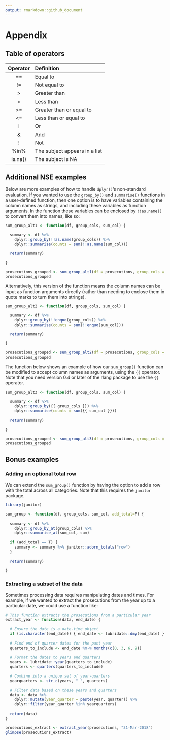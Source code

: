 ```yaml
---
output: rmarkdown::github_document
---
```


# Appendix

## Table of operators

| Operator | Definition |
| :------: | :--------- |
|    ==    | Equal to                      |
|    !=    | Not equal to                  |
|    >     | Greater than                  |
|    <     | Less than                     |
|    >=    | Greater than or equal to      |
|    <=    | Less than or equal to         |
|  &#448;  | Or                            |
|    &     | And                           |
|    !     | Not                           |
|   %in%   | The subject appears in a list |
| is.na()  | The subject is NA             |

## Additional NSE examples

Below are more examples of how to handle `dplyr()`'s non-standard evaluation. If you wanted to use the `group_by()` and `summarise()` functions in a user-defined function, then one option is to have variables containing the column names as strings, and including these variables as function arguments. In the function these variables can be enclosed by `!!as.name()` to convert them into names, like so:

```r
sum_group_alt1 <- function(df, group_cols, sum_col) {

  summary <- df %>%
    dplyr::group_by(!!as.name(group_cols)) %>%
    dplyr::summarise(counts = sum(!!as.name(sum_col)))

  return(summary)

}

prosecutions_grouped <- sum_group_alt1(df = prosecutions, group_cols = "age_range", sum_col = "count")
prosecutions_grouped
```

Alternatively, this version of the function means the column names can be input as function arguments directly (rather than needing to enclose them in quote marks to turn them into strings).

```r
sum_group_alt2 <- function(df, group_cols, sum_col) {

  summary <- df %>%
    dplyr::group_by(!!enquo(group_cols)) %>%
    dplyr::summarise(counts = sum(!!enquo(sum_col)))

  return(summary)

}

prosecutions_grouped <- sum_group_alt2(df = prosecutions, group_cols = age_range, sum_col = count)
prosecutions_grouped
```

The function below shows an example of how our `sum_group()` function can be modified to accept column names as arguments, using the `{{` operator. Note that you need version 0.4 or later of the rlang package to use the `{{` operator.

```r
sum_group_alt3 <- function(df, group_cols, sum_col) {

  summary <- df %>%
    dplyr::group_by({{ group_cols }}) %>%
    dplyr::summarise(counts = sum({{ sum_col }}))

  return(summary)
  
}

prosecutions_grouped <- sum_group_alt3(df = prosecutions, group_cols = age_range, sum_col = count)
prosecutions_grouped
```

## Bonus examples

### Adding an optional total row

We can extend the `sum_group()` function by having the option to add a row with the total across all categories. Note that this requires the `janitor` package.

```r
library(janitor)

sum_group <- function(df, group_cols, sum_col, add_total=F) {
  
  summary <- df %>%
    dplyr::group_by_at(group_cols) %>%
    dplyr::summarise_at(sum_col, sum)
  
  if (add_total == T) {
    summary <- summary %>% janitor::adorn_totals("row")
  }
  
  return(summary)
  
}

```

### Extracting a subset of the data

Sometimes processing data requires manipulating dates and times. For example, if we wanted to extract the prosecutions from the year up to a particular date, we could use a function like:

```r
# This function extracts the prosecutions from a particular year
extract_year <- function(data, end_date) {
  
  # Ensure the date is a date-time object
  if (is.character(end_date)) { end_date <- lubridate::dmy(end_date) }
  
  # Find end of quarter dates for the past year
  quarters_to_include <- end_date %m-% months(c(0, 3, 6, 9))
  
  # Format the dates to years and quarters
  years <- lubridate::year(quarters_to_include)
  quarters <- quarters(quarters_to_include)

  # Combine into a unique set of year-quarters
  yearquarters <- str_c(years, " ", quarters)
  
  # Filter data based on these years and quarters
  data <- data %>%
    dplyr::mutate(year_quarter = paste(year, quarter)) %>%
    dplyr::filter(year_quarter %in% yearquarters)
  
  return(data)
}
```

```r
prosecutions_extract <- extract_year(prosecutions, "31-Mar-2018")
glimpse(prosecutions_extract)
```
